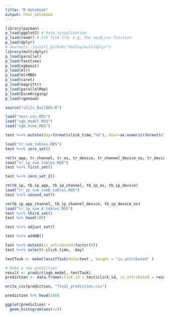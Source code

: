 ```yaml
---
title: "R Notebook"
output: html_notebook
---
```


```r
library(pacman)
p_load(ggplot2) # Data visualization
p_load(readr) # CSV file I/O, e.g. the read_csv function
p_load(dplyr)
# devtools::install_github("hadley/multidplyr")
library(multidplyr)
p_load(parallel)
p_load(fasttime)
p_load(xgboost)
p_load(mlr)
p_load(mlrMBO)
p_load(caret)
p_load(magrittr)
p_load(parallelMap)
p_load(DiceKriging)
p_load(rgenoud)

```

```r
source("utils_BuildDS.R")
```

```r
load("test.csv.RDS")
load("xgb_model.RDS")
load("xgb.tune.RDS")
```

```r
test %<>% mutate(day=format(click_time,"%d"), hour=as.numeric(format(click_time,"%H") ))

load("tr_sum_tables.RDS")
test %<>% zero_set()
```

```r
rm(tr_app, tr_channel, tr_os, tr_device, tr_channel_device_os, tr_device_app, tr_device_os)
load("tr_ip_sum_tables.RDS")
test %<>% first_set()
```

```r
test %<>% zero_set_2()
```

```r
rm(tb_ip, tb_ip_app, tb_ip_channel, tb_ip_os, tb_ip_device)
load("tr_ip_sum_comb_tables.RDS")
test %<>% second_set()
```

```r
rm(tb_ip_app_channel, tb_ip_channel_device, tb_ip_device_os)
load("tr_ip_sum_4_tables.RDS")
test %<>% third_set()
test %>% head(100)
```

```r
test %<>% adjust_set()

test %<>% addNB()

```

```r
test %<>% mutate(is_attributed=factor(0))
test %<>% select(-click_time, -day)

testTask <- makeClassifTask(data=test , target = "is_attributed" )
```

```r
# Make a new prediction
result <- predict(xgb_model, testTask)
prediction <- data.frame(click_id = test$click_id, is_attributed = result$data$prob.1) 

write_csv(prediction, "final_prediction.csv")
```

```r
prediction %>% head(100)
```

```r
ggplot(prediction) +
  geom_histogram(aes(x=))
  
```


